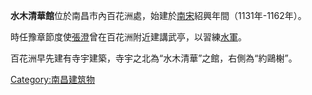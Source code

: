 '''水木清華館'''位於南昌市內百花洲處，始建於[[南宋|南宋]]紹興年間（1131年-1162年）。

時任豫章節度使[[張澄|張澄]]曾在百花洲附近建講武亭，以習練[[水軍|水軍]]。

百花洲早先建有寺宇建築，寺宇之北為“水木清華”之館，右側為“約鷗榭”。

{{老南昌}}
[[Category:南昌建筑物|Category:南昌建筑物]]